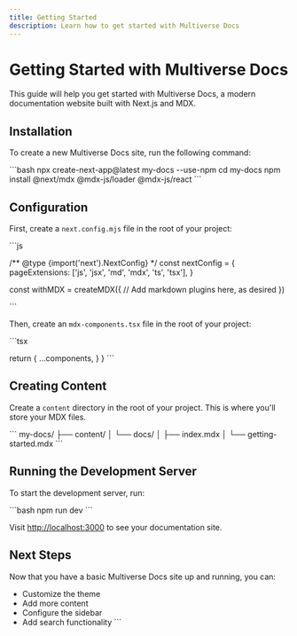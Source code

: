 ```yaml
---
title: Getting Started
description: Learn how to get started with Multiverse Docs
---
```


# Getting Started with Multiverse Docs

This guide will help you get started with Multiverse Docs, a modern documentation website built with Next.js and MDX.

## Installation

To create a new Multiverse Docs site, run the following command:

\`\`\`bash
npx create-next-app@latest my-docs --use-npm
cd my-docs
npm install @next/mdx @mdx-js/loader @mdx-js/react
\`\`\`

## Configuration

First, create a `next.config.mjs` file in the root of your project:

\`\`\`js

/** @type {import('next').NextConfig} */
const nextConfig = {
  pageExtensions: ['js', 'jsx', 'md', 'mdx', 'ts', 'tsx'],
}

const withMDX = createMDX({
  // Add markdown plugins here, as desired
})

\`\`\`

Then, create an `mdx-components.tsx` file in the root of your project:

\`\`\`tsx

  return {
    ...components,
  }
}
\`\`\`

## Creating Content

Create a `content` directory in the root of your project. This is where you'll store your MDX files.

\`\`\`
my-docs/
├── content/
│   └── docs/
│       ├── index.mdx
│       └── getting-started.mdx
\`\`\`

## Running the Development Server

To start the development server, run:

\`\`\`bash
npm run dev
\`\`\`

Visit [http://localhost:3000](http://localhost:3000) to see your documentation site.

## Next Steps

Now that you have a basic Multiverse Docs site up and running, you can:

- Customize the theme
- Add more content
- Configure the sidebar
- Add search functionality
\`\`\`
